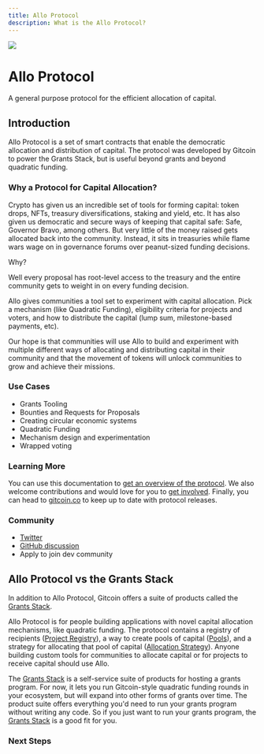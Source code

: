 ```yaml
---
title: Allo Protocol
description: What is the Allo Protocol?
---
```


<div className="mb-12 mt-16 flex flex-col items-center">
  <img src="/Allo_Logomark_Green.png" className="max-h-16 mb-3" />
  <h1 className="font-extrabold text-4xl title">Allo Protocol</h1>
  <p className="text-xl">A general purpose protocol for the efficient allocation of capital.</p>
</div>

## Introduction

Allo Protocol is a set of smart contracts that enable the democratic allocation
and distribution of capital. The protocol was developed by Gitcoin to power the
Grants Stack, but is useful beyond grants and beyond quadratic funding.

### Why a Protocol for Capital Allocation?

Crypto has given us an incredible set of tools for forming capital: token drops,
NFTs, treasury diversifications, staking and yield, etc. It has also given us
democratic and secure ways of keeping that capital safe: Safe, Governor Bravo,
among others. But very little of the money raised gets allocated back into the
community. Instead, it sits in treasuries while flame wars wage on in governance
forums over peanut-sized funding decisions.

Why?

Well every proposal has root-level access to the treasury and the entire
community gets to weight in on every funding decision.

Allo gives communities a tool set to experiment with capital allocation. Pick
a mechanism (like Quadratic Funding), eligibility criteria for projects and
voters, and how to distribute the capital (lump sum, milestone-based payments,
etc).

Our hope is that communities will use Allo to build and experiment with multiple
different ways of allocating and distributing capital in their community and
that the movement of tokens will unlock communities to grow and achieve their
missions.

### Use Cases

- Grants Tooling
- Bounties and Requests for Proposals
- Creating circular economic systems
- Quadratic Funding
- Mechanism design and experimentation
- Wrapped voting

### Learning More

You can use this documentation to [get an overview of the
protocol](/overview). We also welcome contributions and would love for
you to [get involved](overview/getting-involved.md). Finally, you can head to
[gitcoin.co](https://www.gitcoin.co) to keep up to date with protocol releases.

### Community

- [ Twitter ](https://twitter.com/alloprotocol)
- [ GitHub discussion ](https://github.com/orgs/allo-protocol/discussions)
- Apply to join dev community

## Allo Protocol vs the Grants Stack

In addition to Allo Protocol, Gitcoin offers a suite of products called the
[Grants Stack](https://www.gitcoin.co/grants-stack).

Allo Protocol is for people building applications with novel capital allocation
mechanisms, like quadratic funding. The protocol contains a registry of
recipients ([Project Registry](overview/project-registry/)), a way to create
pools of capital ([Pools](http://localhost:3000/overview/pool)), and a strategy
for allocating that pool of capital ([Allocation
Strategy](http://localhost:3000/overview/allocation-strategy)). Anyone building
custom tools for communities to allocate capital or for projects to receive
capital should use Allo.

The [Grants Stack](https://www.gitcoin.co/grants-stack) is a self-service suite
of products for hosting a grants program. For now, it lets you run Gitcoin-style
quadratic funding rounds in your ecosystem, but will expand into other forms of
grants over time. The product suite offers everything you'd need to run your
grants program without writing any code. So if you just want to run your grants
program, the [Grants Stack](https://www.gitcoin.co/grants-stack) is a good fit
for you.


### Next Steps


<Cards>
  <Card title="Conceptual Overview" href="/overview" />
  <Card title="Contracts" href="/overview/contracts" />
  <Card title="Getting Involved" href="/overview/getting-involved" />
</Cards>

